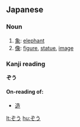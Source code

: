 ==Japanese==

===Noun===
{{ja-noun|h|rom=zō|hidx=そう'}}
# [[象]]: [[elephant]]
# [[像]]: [[figure]], [[statue]], [[image]]

===Kanji reading===
'''ぞう'''
====On-reading of:====
*[[造]]

[[lt:ぞう]]
[[hu:ぞう]]